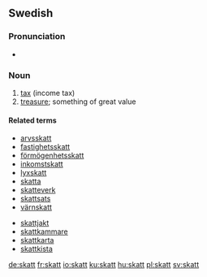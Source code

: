 ==Swedish==

===Pronunciation===
* {{audio|Sv-skatt.ogg|Audio}}

===Noun===
{{sv-noun-reg-er}}
{{infl|sv|noun|g=c}}

# [[tax]] (income tax)
# [[treasure]]; something of great value

====Related terms====
*[[arvsskatt]]
*[[fastighetsskatt]]
*[[förmögenhetsskatt]]
*[[inkomstskatt]]
*[[lyxskatt]]
*[[skatta]]
*[[skatteverk]]
*[[skattsats]]
*[[värnskatt]]

*[[skattjakt]]
*[[skattkammare]]
*[[skattkarta]]
*[[skattkista]]

[[de:skatt]]
[[fr:skatt]]
[[io:skatt]]
[[ku:skatt]]
[[hu:skatt]]
[[pl:skatt]]
[[sv:skatt]]